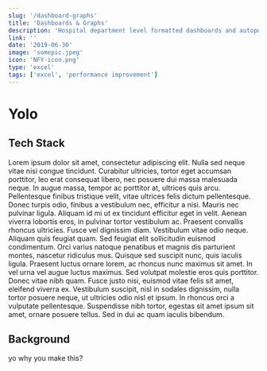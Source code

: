 ```yaml
---
slug: '/dashboard-graphs'
title: 'Dashboards & Graphs'
description: 'Hospital department level formatted dashboards and autopopulating graphs'
link: ''
date: '2019-06-30'
image: 'somepic.jpeg'
icon: 'NFY-icon.png'
type: 'excel'
tags: ['excel', 'performance improvement']
---
```



<ProjectSectionTop frontmatter={props.frontmatter} />

# Yolo

## Tech Stack

Lorem ipsum dolor sit amet, consectetur adipiscing elit. Nulla sed neque vitae nisi congue tincidunt. Curabitur ultricies, tortor eget accumsan porttitor, leo erat consequat libero, nec posuere dui massa malesuada neque. In augue massa, tempor ac porttitor at, ultrices quis arcu. Pellentesque finibus tristique velit, vitae ultrices felis dictum pellentesque. Donec turpis odio, finibus a vestibulum nec, efficitur a nisi. Mauris nec pulvinar ligula. Aliquam id mi ut ex tincidunt efficitur eget in velit. Aenean viverra lobortis eros, in pulvinar tortor vestibulum ac.
Praesent convallis rhoncus ultricies. Fusce vel dignissim diam. Vestibulum vitae odio neque. Aliquam quis feugiat quam. Sed feugiat elit sollicitudin euismod condimentum. Orci varius natoque penatibus et magnis dis parturient montes, nascetur ridiculus mus. Quisque sed suscipit nunc, quis iaculis ligula. Praesent luctus ornare lorem, ac rhoncus nunc maximus sit amet. In vel urna vel augue luctus maximus. Sed volutpat molestie eros quis porttitor. Donec vitae nibh quam. Fusce justo nisi, euismod vitae felis sit amet, eleifend viverra ex. Vestibulum suscipit, nisl in sodales dignissim, nulla tortor posuere neque, ut ultricies odio nisl et ipsum. In rhoncus orci a vulputate pellentesque. Suspendisse nibh tortor, egestas sit amet ipsum sit amet, ornare posuere tellus. Sed in dui ac quam iaculis bibendum.

## Background

yo why you make this?
